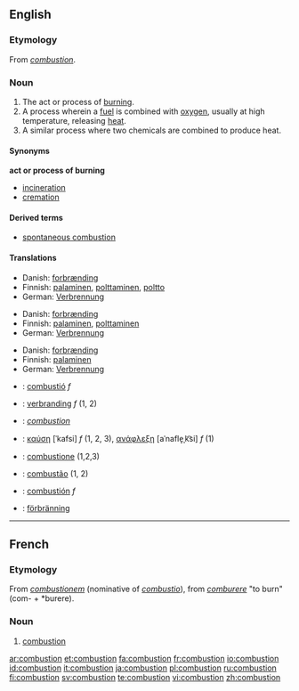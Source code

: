 {{wikipedia}}
==English==
===Etymology===
From {{OF.}} ''[[#French|combustion]]''.

===Noun===
{{en-noun}}

# The act or process of [[burn]]ing.
# A process wherein a [[fuel]] is combined with [[oxygen]], usually at high temperature, releasing [[heat]].
# A similar process where two chemicals are combined to produce heat.

====Synonyms====
'''act or process of burning'''
*[[incineration]]
*[[cremation]]

====Derived terms====
*[[spontaneous combustion]]

====Translations====
{{trans-top|the act or process of burning}}
*Danish: [[forbrænding]] {{c}}
*Finnish: [[palaminen]], [[polttaminen]], [[poltto]]
*German: [[Verbrennung]] {{f}}
{{trans-mid}}
{{trans-bottom}}

{{trans-top|process wherein a fuel is combined with oxygen}}
*Danish: [[forbrænding]] {{c}}
*Finnish: [[palaminen]], [[polttaminen]]
*German: [[Verbrennung]] {{f}}
{{trans-mid}}
{{trans-bottom}}

{{trans-top|similar process where two chemicals are combined}}
*Danish: [[forbrænding]] {{c}}
*Finnish: [[palaminen]]
*German: [[Verbrennung]] {{f}}
{{trans-mid}}
{{trans-bottom}}

{{checktrans-top}}
*{{ttbc|Catalan}}: [[combustió]] ''f''
*{{ttbc|Dutch}}: [[verbranding]] ''f'' (1, 2)
*{{ttbc|French}}: ''[[#French|combustion]]''
*{{ttbc|Greek}}: [[καύση]] [ˈkafsi] ''f'' (1, 2, 3), [[ανάφλεξη]] [aˈnafle̞ˌk͡si] ''f'' (1)
*{{ttbc|Italian}}: [[combustione]] {{f}} (1,2,3)
*{{ttbc|Portuguese}}: [[combustão]] {{m}} (1, 2)
*{{ttbc|Spanish}}: [[combustión]] ''f''
*{{ttbc|Swedish}}: [[förbränning]]
{{checktrans-bottom}}

----

==French==
===Etymology===
From {{L.}} ''[[combustionem]]'' (nominative of ''[[combustio]]''), from ''[[comburere]]'' "to burn" (com- + *burere).

===Noun===
{{fr-noun|f}}
#[[#Noun|combustion]]

[[ar:combustion]]
[[et:combustion]]
[[fa:combustion]]
[[fr:combustion]]
[[io:combustion]]
[[id:combustion]]
[[it:combustion]]
[[ja:combustion]]
[[pl:combustion]]
[[ru:combustion]]
[[fi:combustion]]
[[sv:combustion]]
[[te:combustion]]
[[vi:combustion]]
[[zh:combustion]]